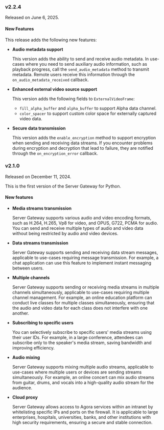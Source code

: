 <PlatformWrapper platform="python">

### v2.2.4

Released on June 6, 2025.

#### New Features

This release adds the following new features:

- **Audio metadata support**

   This version adds the ability to send and receive audio metadata. In use-cases where you need to send auxiliary audio information, such as playback progress, call the `send_audio_metadata` method to transmit metadata. Remote users receive this information through the `on_audio_metadata_received` callback.

- **Enhanced external video source support**

   This version adds the following fields to `ExternalVideoFrame`:
   - `fill_alpha_buffer` and `alpha_buffer` to support Alpha data channel.
   - `color_spacer` to support custom color space for externally captured video data.

- **Secure data transmission**

   This version adds the `enable_encryption` method to support encryption when sending and receiving data streams. If you encounter problems during encryption and decryption that lead to failure, they are notified through the `on_encryption_error` callback.
   
### v2.1.0

Released on December 11, 2024.

This is the first version of the Server Gateway for Python.

#### New features

- **Media streams transmission**

    Server Gateway supports various audio and video encoding formats, such as H.264, H.265, Vp8 for video, and OPUS, G722, PCMA for audio. You can send and receive multiple types of audio and video data without being restricted by audio and video devices.

- **Data streams transmission**

    Server Gateway supports sending and receiving data stream messages, applicable to use-cases requiring message transmission. For example, a chat application can use this feature to implement instant messaging between users.

- **Multiple channels**

    Server Gateway supports sending or receiving media streams in multiple channels simultaneously, applicable to use-cases requiring multiple channel management. For example, an online education platform can conduct live classes for multiple classes simultaneously, ensuring that the audio and video data for each class does not interfere with one another.

- **Subscribing to specific users**

    You can selectively subscribe to specific users' media streams using their user IDs. For example, in a large conference, attendees can subscribe only to the speaker's media stream, saving bandwidth and improving efficiency.

- **Audio mixing**

    Server Gateway supports mixing multiple audio streams, applicable to use-cases where multiple users or devices are sending streams simultaneously. For example, an online concert can mix audio streams from guitar, drums, and vocals into a high-quality audio stream for the audience.

- **Cloud proxy**

    Server Gateway allows access to Agora services within an intranet by whitelisting specific IPs and ports on the firewall. It is applicable to large enterprises, hospitals, universities, banks, and other institutions with high security requirements, ensuring a secure and stable connection.

</PlatformWrapper>